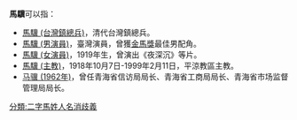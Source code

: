 '''馬驥'''可以指：
* [[馬驥_(台灣鎮總兵)|馬驥 (台灣鎮總兵)]]，清代台灣鎮總兵。
* [[馬驥_(男演員)|馬驥 (男演員)]]，臺灣演員，曾獲[[金馬獎|金馬獎]]最佳男配角。
* [[馬驥_(女演員)|馬驥 (女演員)]]，1919年生，曾演出《夜深沉》等片。
* [[馬驥_(主教)|馬驥 (主教)]]，1918年10月7日-1999年2月11日，平涼教區主教。
* [[马骥_(1962年)|马骥 (1962年)]]，曾任青海省信访局局长、青海省工商局局长、青海省市场监督管理局局长。
{{disambig}}
[[分類:二字馬姓人名消歧義|分類:二字馬姓人名消歧義]]